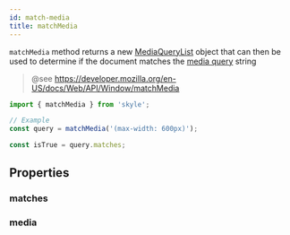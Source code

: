 ```yaml
---
id: match-media
title: matchMedia
---
```


`matchMedia` method returns a new [MediaQueryList](https://developer.mozilla.org/en-US/docs/Web/API/MediaQueryList) object that can then be used to determine if the document matches the [media query](features/media-queries.mdx) string

> @see https://developer.mozilla.org/en-US/docs/Web/API/Window/matchMedia

```ts
import { matchMedia } from 'skyle';

// Example
const query = matchMedia('(max-width: 600px)');

const isTrue = query.matches;
```

## Properties

### matches

### media
